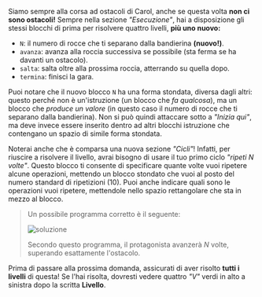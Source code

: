 
Siamo sempre alla corsa ad ostacoli di Carol, anche se questa volta **non ci sono ostacoli!**
Sempre nella sezione _"Esecuzione"_, hai a disposizione gli stessi blocchi di prima per risolvere quattro livelli, **più uno nuovo:**

- `N`: il numero di rocce che ti separano dalla bandierina **(nuovo!)**.
- `avanza`: avanza alla roccia successiva se possibile (sta ferma se ha davanti un ostacolo).
- `salta`: salta oltre alla prossima roccia, atterrando su quella dopo.
- `termina`: finisci la gara.

Puoi notare che il nuovo blocco `N` ha una forma stondata, diversa dagli altri: questo perché non è un'istruzione (un blocco che _fa qualcosa_), ma un blocco che _produce un valore_
(in questo caso il numero di rocce che ti separano dalla bandierina). Non si può quindi attaccare sotto a _"Inizia qui"_, ma deve invece essere inserito dentro ad altri blocchi istruzione
che contengano un spazio di simile forma stondata.

Noterai anche che è comparsa una nuova sezione _"Cicli"_! Infatti, per riuscire a risolvere il livello, avrai bisogno di usare il tuo primo ciclo _"ripeti N volte"_.
Questo blocco ti consente di specificare quante volte vuoi ripetere alcune operazioni, mettendo un blocco stondato che vuoi al posto del numero standard di ripetizioni (10).
Puoi anche indicare quali sono le operazioni vuoi ripetere, mettendole nello spazio rettangolare che sta in mezzo al blocco.

<Blockly
  toolbox={toolbox}
  customBlocks={customBlocks}
  initialBlocks={initialBlocks}
  testcases={testcases}
  visualizer={Visualizer}
/>

> Un possibile programma corretto è il seguente:
>
> ![soluzione](sol.png)
>
> Secondo questo programma, il protagonista avanzerà $N$ volte, superando esattamente l'ostacolo.

Prima di passare alla prossima domanda, assicurati di aver risolto **tutti i livelli** di questa! Se l'hai risolta, dovresti vedere quattro _"V"_ verdi in alto a sinistra dopo la scritta **Livello**.
